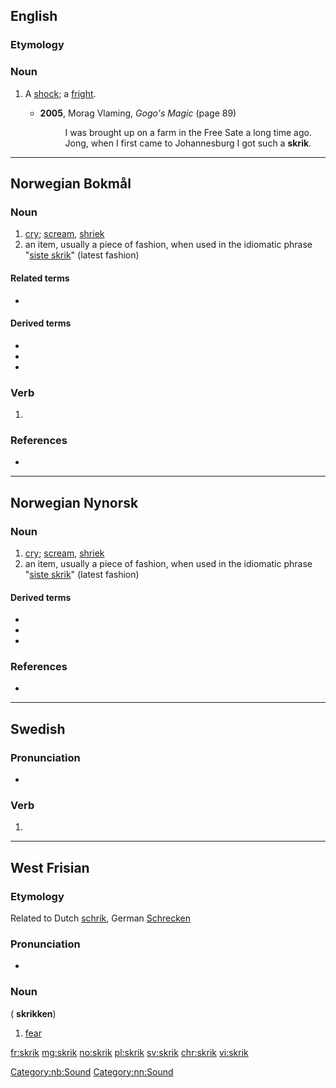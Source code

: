 ==English==

===Etymology===
{{etyl|af|en}}

===Noun===
{{en-noun}}

# {{context|South Africa|lang=en}} A [[shock]]; a [[fright]].
#* '''2005''', Morag Vlaming, ''Gogo's Magic'' (page 89)
#*: I was brought up on a farm in the Free Sate a long time ago. Jong, when I first came to Johannesburg I got such a '''skrik'''.

----

==Norwegian Bokmål==

===Noun===
{{nb-noun-n1}}

# [[cry]]; [[scream]], [[shriek]]
# an item, usually a piece of fashion, when used in the idiomatic phrase "[[siste skrik]]" (latest fashion)

====Related terms====
* {{l|nb|skrike}}

====Derived terms====
* {{l|nb|angstskrik}}
* {{l|nb|dødsskrik}}
* {{l|nb|siste skrik}}

===Verb===
{{head|nb|verb form}}

# {{imperative of|skrike|lang=nb}}

===References===
* {{R:The Bokmål Dictionary}}
[[Category:nb:Sound]]

----

==Norwegian Nynorsk==

===Noun===
{{nn-noun-n1}}

# [[cry]]; [[scream]], [[shriek]]
# an item, usually a piece of fashion, when used in the idiomatic phrase "[[siste skrik]]" (latest fashion)

====Derived terms====
* {{l|nn|angstskrik}}
* {{l|nn|dødsskrik}}
* {{l|nn|siste skrik}}

===References===
* {{R:The Nynorsk Dictionary}}
[[Category:nn:Sound]]

----

==Swedish==

===Pronunciation===
* {{audio|Sv-skrik.ogg|Audio|lang=sv}}

===Verb===
{{head|sv|verb form}}

# {{sv-verb-form-imp|skrika}}

----

==West Frisian==

===Etymology===
Related to Dutch [[schrik]], German [[Schrecken]]

===Pronunciation===
* {{IPA|/skrɪk/|lang=fy}}

===Noun===
{{head|fy|noun|g=c}} ({{g|p}} '''skrikken''')

# [[fear]]

[[fr:skrik]]
[[mg:skrik]]
[[no:skrik]]
[[pl:skrik]]
[[sv:skrik]]
[[chr:skrik]]
[[vi:skrik]]